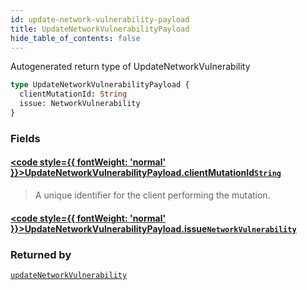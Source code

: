```yaml
---
id: update-network-vulnerability-payload
title: UpdateNetworkVulnerabilityPayload
hide_table_of_contents: false
---
```








Autogenerated return type of UpdateNetworkVulnerability

```graphql
type UpdateNetworkVulnerabilityPayload {
  clientMutationId: String
  issue: NetworkVulnerability
}
```


### Fields

#### [<code style={{ fontWeight: 'normal' }}>UpdateNetworkVulnerabilityPayload.<b>clientMutationId</b></code>](#)<Bullet />[`String`](/api/graphql/documentation/scalars/string) <Badge class="secondary" text="scalar"/>
> A unique identifier for the client performing the mutation.
> 

#### [<code style={{ fontWeight: 'normal' }}>UpdateNetworkVulnerabilityPayload.<b>issue</b></code>](#)<Bullet />[`NetworkVulnerability`](/api/graphql/documentation/objects/network-vulnerability) <Badge class="secondary" text="object"/>
> 
> 



### Returned by

[`updateNetworkVulnerability`](/api/graphql/documentation/mutations/update-network-vulnerability)  <Badge class="secondary" text="mutation"/>



